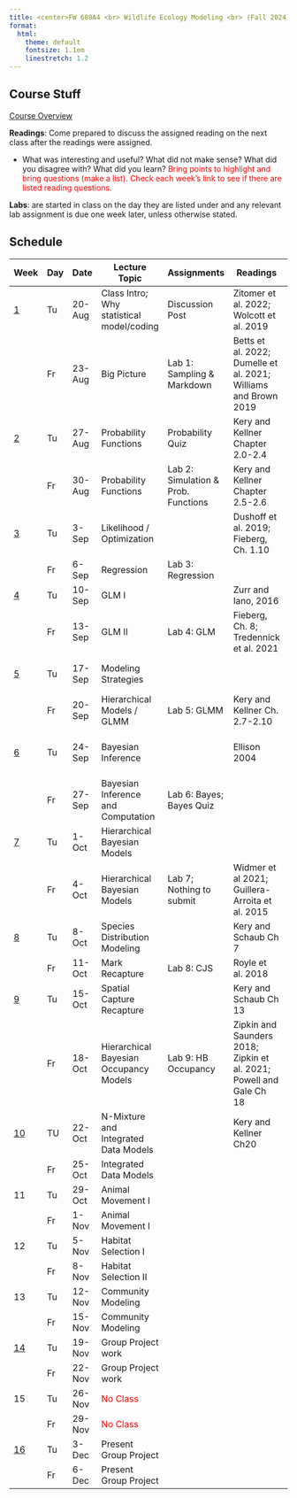 ```yaml
---
title: <center>FW 680A4 <br> Wildlife Ecology Modeling <br> (Fall 2024)</center>
format:
  html: 
    theme: default
    fontsize: 1.1em
    linestretch: 1.2
---
```

## Course Stuff
```{=html}
<title>Schedule</title>
<style type="text/css">

code.r{
  font-size: 30px;
}
</style>

<a href="/FW680A4/CourseOverview.qmd">Course Overview</a></p>
```

**Readings**: Come prepared to discuss the assigned reading on the next class after the readings were assigned. 

- What was interesting and useful? What did not make sense? What did you disagree with? What did you learn? <span style="color:red">Bring points to highlight and bring questions (make a list). Check each week's link to see if there are listed reading questions.</span>

**Labs**: are started in class on the day they are listed under and any relevant lab assignment is due one week later, unless otherwise stated.

## Schedule 

Week                                  |	Day  |	Date     | 	Lecture Topic                             | Assignments              |	   Readings                   |	Background Materials|
--                                    | ---| ----------|-----------------------------                | ----------------  |-----------------------------  |------------------       |   
<a href="/FW680A4/week1.qmd"> 1 </a>  | Tu	 | 20-Aug	 | Class Intro; Why statistical model/coding    | Discussion Post  |  Zitomer et al. 2022; Wolcott et al. 2019               |      	            |
&nbsp;                                |	Fr   | 23-Aug	 | Big Picture                                  | Lab 1: Sampling & Markdown |  Betts et al. 2022; Dumelle et al. 2021; Williams and Brown 2019                                                | Shmueli 2010; Arif and MacNeil 2022 
<a href="/FW680A4/week2.qmd">2</a>    |	Tu	 | 27-Aug	 | Probability Functions                        | Probability Quiz        |  Kery and Kellner Chapter 2.0-2.4                             |   Hobbs and Hooten Ch.3; Bolker Ch. 4           |
&nbsp;                                | Fr	 | 30-Aug	 | Probability Functions                        | Lab 2: Simulation & Prob. Functions   |   Kery and Kellner Chapter 2.5-2.6              | 	Fieberg Ch. 10; Bolker Ch. 6     |		            
<a href="/FW680A4/week3.qmd">3</a>    |	Tu	 | 3-Sep	 | Likelihood / Optimization                    |            |    Dushoff et al. 2019; Fieberg, Ch. 1.10         |  Fieberg Ch. 1; Bolker Ch. 7; Zurr et al. Ch. 2  | 
&nbsp;                                |	Fr	 | 6-Sep	 | Regression                                   | Lab 3: Regression                  |                        |                           |
<a href="/FW680A4/week4.qmd">4</a>    |	Tu	 | 10-Sep	 | GLM I                                        |                   |Zurr and Iano, 2016                 |              |
&nbsp;                                |	Fr	 | 13-Sep	 | GLM II                                       |Lab 4: GLM         |Fieberg, Ch. 8; Tredennick et al. 2021  |              |
<a href="/FW680A4/week5.qmd">5</a>    |	Tu	 | 17-Sep	 | Modeling Strategies                          |                   |                             | Gelman and Hill Ch. 11 and 12             |
&nbsp;                                |	Fr	 | 20-Sep	 | Hierarchical Models / GLMM                   |Lab 5: GLMM        | Kery and Kellner Ch. 2.7-2.10               |              |
<a href="/FW680A4/week6.qmd">6</a>    |	Tu	 | 24-Sep	 | Bayesian Inference                           |                   | Ellison 2004                | Hobbs and Hooten Ch.5.;Fieberg Ch. 11 & 12       |
&nbsp;                                |	Fr	 | 27-Sep	 | Bayesian Inference and Computation           |Lab 6: Bayes; Bayes Quiz       |                             |  Kurz, 2023            |
<a href="/FW680A4/week7.qmd">7</a>    |	Tu	 | 1-Oct	 | Hierarchical Bayesian Models                 |                   |           |
&nbsp;                                |	Fr	 | 4-Oct	 | Hierarchical Bayesian Models                 |Lab  7; Nothing to submit| Widmer et al 2021; Guillera-Arroita et al. 2015   |Soley-Guardia et al. 2024;Valavi et al. 2021  |
<a href="/FW680A4/week8.qmd">8</a>    |	Tu	 | 8-Oct	 | Species Distribution Modeling                |                   | Kery and Schaub Ch 7        |              | 			
&nbsp;                                |	Fr	 | 11-Oct	 | Mark Recapture                               |Lab 8: CJS         | Royle et al. 2018        |              | 			
<a href="/FW680A4/week9.qmd">9</a>    |	Tu	 | 15-Oct	 | Spatial Capture Recapture                    |                   | Kery and Schaub Ch 13           |              |
&nbsp;                                |	Fr	 | 18-Oct	 | Hierarchical Bayesian Occupancy Models       |Lab 9: HB Occupancy| Zipkin and Saunders 2018; Zipkin et al. 2021; Powell and Gale Ch 18 |           |
<a href="/FW680A4/week10.qmd">10</a>  | TU	 | 22-Oct  | N-Mixture and Integrated Data Models         |                   | Kery and Kellner Ch20        |              |
&nbsp;                                | Fr	 | 25-Oct	 | Integrated Data Models                       |                   |                             |              | 	
11                                    | Tu	 | 29-Oct	 | Animal Movement I                            |                   |                             |              |
&nbsp;                                | Fr	 | 1-Nov	 | Animal Movement I                            |                   |                             |              |
12                                    | Tu	 | 5-Nov	 | Habitat Selection I                          |                   |                             |              |
&nbsp;                                | Fr	 | 8-Nov	 | Habitat Selection II                         |                   |                             |              |
13                                    | Tu	 | 12-Nov	 | Community Modeling                           |                   |                             |              |
&nbsp;                                | Fr	 | 15-Nov	 | Community Modeling                           |                   |                             |              |
<a href="/FW680A4/week14.qmd">14</a>  | Tu	 | 19-Nov	 | Group Project work                           |                   |                             |              |
&nbsp;                                | Fr	 | 22-Nov	 | Group Project work                           |                   |                             |              |
15                                    | Tu	 | 26-Nov	 | <span style="color:red">No Class</span>      |                   |                             |              |
&nbsp;                                | Fr	 | 29-Nov	 | <span style="color:red">No Class</span>      |                   |                             |              |
<a href="/FW680A4/week16.qmd">16</a>  | Tu	 | 3-Dec	 | Present Group Project                        |                   |                             |              |
&nbsp;                                | Fr   | 6-Dec	 | Present Group Project                        |                   |                             |              |
                                         
                                
                                
